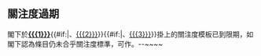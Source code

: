 == 關注度過期 ==

閣下於'''[[{{{1}}}]]'''{{#if:{{{2|}}}|、[[{{{2}}}]]}}{{#if:{{{3|}}}|、[[{{{3}}}]]}}掛上的關注度模板已到限期，如閣下認為條目仍未合乎關注度標準，可作{{NewAfdLink|提刪}}。--~~<includeonly></includeonly>~~